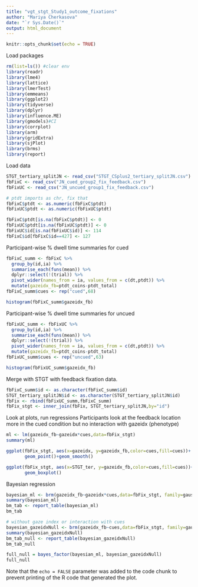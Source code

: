 ---
title: "vgt_stgt_Study1_outcome_fixations"
author: "Mariya Cherkasova"
date: "`r Sys.Date()`"
output: html_document
---

```{r setup, include=FALSE}
knitr::opts_chunk$set(echo = TRUE)
```

Load packages

```{r,include=FALSE}
rm(list=ls()) #clear env
library(readr)
library(lme4)
library(lattice)
library(lmerTest)
library(emmeans)
library(ggplot2)
library(tidyverse)
library(dplyr)
library(influence.ME)
library(gmodels)#CI
library(corrplot)
library(arm)
library(gridExtra)
library(sjPlot)
library(brms)
library(report)
```

Load data

```{r, include=FALSE}
STGT_tertiary_splitJN <- read_csv("STGT_CSplus2_tertiary_splitJN.csv")
fbFixC <- read_csv("JN_cued_group2_fix_feedback.csv")
fbFixUC <- read_csv("JN_uncued_group1_fix_feedback.csv")

# ptdt imports as chr, fix that
fbFixC$ptdt <- as.numeric(fbFixC$ptdt)
fbFixUC$ptdt <- as.numeric(fbFixUC$ptdt)

fbFixC$ptdt[is.na(fbFixC$ptdt)] <- 0
fbFixUC$ptdt[is.na(fbFixUC$ptdt)] <- 0
fbFixUC$id[is.na(fbFixUC$id)] <- 114
fbFixC$id[fbFixC$id==427] <- 127

```

Participant-wise % dwell time summaries for cued

```{r, include=FALSE}
fbFixC_summ <- fbFixC %>% 
  group_by(id,ia) %>% 
  summarise_each(funs(mean)) %>% 
  dplyr::select(!(trial)) %>% 
  pivot_wider(names_from = ia, values_from = c(dt,ptdt)) %>% 
  mutate(gazeidx_fb=ptdt_coins-ptdt_total)
fbFixC_summ$cues <- rep("cued",68)

histogram(fbFixC_summ$gazeidx_fb)
```

Participant-wise % dwell time summaries for uncued

```{r}
fbFixUC_summ <- fbFixUC %>% 
  group_by(id,ia) %>% 
  summarise_each(funs(mean)) %>% 
  dplyr::select(!(trial)) %>% 
  pivot_wider(names_from = ia, values_from = c(dt,ptdt)) %>% 
  mutate(gazeidx_fb=ptdt_coins-ptdt_total) 
fbFixUC_summ$cues <- rep("uncued",63)

histogram(fbFixUC_summ$gazeidx_fb)
```

Merge with STGT with feedback fixation data.

```{r}
fbFixC_summ$id <- as.character(fbFixC_summ$id)
STGT_tertiary_splitJN$id <- as.character(STGT_tertiary_splitJN$id)
fbFix <- rbind(fbFixUC_summ,fbFixC_summ)
fbFix_stgt <- inner_join(fbFix, STGT_tertiary_splitJN,by="id")

```

Look at plots, run regressions
Participants look at the feedback location more in the cued condition  but no interaction with gazeidx (phenotype)

```{r}
ml <- lm(gazeidx_fb~gazeidx*cues,data=fbFix_stgt)
summary(ml)

ggplot(fbFix_stgt, aes(x=gazeidx, y=gazeidx_fb,color=cues,fill=cues))+
       geom_point()+geom_smooth()

ggplot(fbFix_stgt, aes(x=STGT_ter, y=gazeidx_fb,color=cues,fill=cues))+
       geom_boxplot()
```

Bayesian regression


```{r}

bayesian_ml <- brm(gazeidx_fb~gazeidx*cues,data=fbFix_stgt, family=gaussian, save_pars = save_pars(all = TRUE), sample_prior = TRUE, iter = 10000)
summary(bayesian_ml)
bm_tab <- report_table(bayesian_ml)
bm_tab

# without gaze index or interaction with cues
bayesian_gazeidxNull <- brm(gazeidx_fb~cues,data=fbFix_stgt, family=gaussian, save_pars = save_pars(all = TRUE), sample_prior = TRUE, iter = 10000)
summary(bayesian_gazeidxNull)
bm_tab_null <- report_table(bayesian_gazeidxNull)
bm_tab_null

full_null = bayes_factor(bayesian_ml, bayesian_gazeidxNull)
full_null

```


Note that the `echo = FALSE` parameter was added to the code chunk to prevent printing of the R code that generated the plot.
